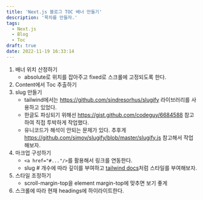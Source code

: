 ```yaml
---
title: 'Next.js 블로그 TOC 배너 만들기'
description: '목차를 만들자.'
tags:
  - Next.js
  - Blog
  - Toc
draft: true
date: 2022-11-19 16:33:14
---
```


1. 배너 위치 산정하기
   - absolute로 위치를 잡아주고 fixed로 스크롤에 고정되도록 한다.
2. Content에서 Toc 추출하기
3. slug 만들기
   - tailwind에서는 https://github.com/sindresorhus/slugify 라이브러리를 사용하고 있었다.
   - 한글도 파싱되기 위해선 https://gist.github.com/codeguy/6684588 참고하여 직접 투박하게 작업했다.
   - 유니코드가 해석이 안되는 문제가 있다. 추후게 https://github.com/simov/slugify/blob/master/slugify.js 참고해서 작업해보자.
4. 마크업 구성하기
   - `<a href="#..."/>`를 활용해서 링크를 연동한다.
   - slug # 개수에 따라 깊이를 부여하고 [tailwind docs](https://tailwindcss.com/docs/typography-plugin)처럼 스타일를 부여해보자.
5. 스타일 조정하기
   - scroll-margin-top을 element margin-top에 맞추면 보기 좋게
6. 스크롤에 따라 현재 headings에 하이라이트한다.
